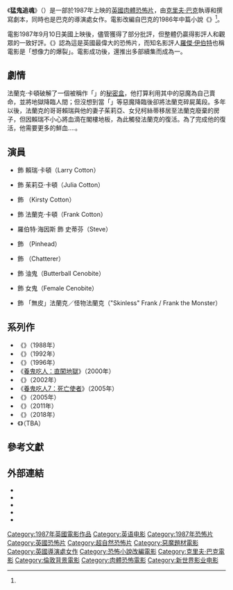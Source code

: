 {{noteTA
|G1=Movie
|G2=Show
|1=zh-hans:养鬼吃人;zh-tw:養鬼吃人;zh-hk:猛鬼追魂;
}}
{{Infobox film
| name           = 猛鬼追魂
| original_name  = {{lang|en|''Hellraiser''}}
| image          = Hellraiser Poster.jpg
| caption        = 英國電影海報
| director       = [[克里夫·巴克|克里夫·巴克]]
| producer       = {{le|克里斯多夫·費格|Christopher Figg}}
| screenplay     = 克里夫·巴克
| based_on       = {{based on|{{le|受地獄羈絆之心|The Hellbound Heart}}|克里夫·巴克}}
| starring       = {{Plainlist|
* {{le|安德魯·羅賓森 (演員)|Andrew Robinson (actor)|安德魯·羅賓森}}
* {{le|克萊兒·希金斯|Clare Higgins}}
* {{le|艾莉許·勞倫斯|Ashley Laurence}}
}}
| music          = {{le|克里斯多夫·楊|Christopher Young}}<ref name="mfb-review" />
| cinematography = Robin Vidgeon<ref name="mfb-review" />
| editing        = {{plainlist|
* Richard Marden
* {{le|東尼·蘭德爾|Tony Randel}}
}}
| studio         = Film Futures<ref name="mfb-review" /><ref name="variety-review" />
| distributor    = {{le|Entertainment Film Distributors|Entertainment}}<ref name="mfb-review">{{cite journal|journal=[[Monthly_Film_Bulletin|Monthly Film Bulletin]]|last=Newman|first=Kim|authorlink=Kim Newman|title=Hellraiser|ISSN=0027-0407|date=September 1987|publisher=[[British_Film_Institute|British Film Institute]]|pages=276–277|issue=644}}</ref><br />{{le|新世界影業|New World Pictures|新世界}}
| released       = {{Film date|1987|09|10|倫敦}}
| runtime        = 93分鐘<!--Theatrical runtime: 93:14--><ref>{{cite web|title=''HELLRAISER'' (18)|url=http://www.bbfc.co.uk/releases/hellraiser-1970-2|work=[[British_Board_of_Film_Classification|British Board of Film Classification]]|date=1987-06-19|accessdate=2013-07-31|archive-date=2016-03-05|archive-url=https://web.archive.org/web/20160305090355/http://www.bbfc.co.uk/releases/hellraiser-1970-2|dead-url=no}}</ref>
| country        = 英國<ref name="mfb-review" /><ref name="variety-review">{{cite web|url=http://variety.com/1986/film/reviews/hellraiser-1200427238/|publisher=[[Variety_(magazine)|Variety]]|title=Review: ‘Hellraiser’|accessdate=2015-10-03|archive-date=2021-04-27|archive-url=https://web.archive.org/web/20210427210216/https://variety.com/1986/film/reviews/hellraiser-1200427238/|dead-url=no}}</ref>
| language       = 英語
| budget         = 100萬美元<ref name="numbers">[http://www.the-numbers.com/movies/1987/0HER1.php ''Hellraiser'', Box Office Information.] {{Wayback|url=http://www.the-numbers.com/movies/1987/0HER1.php |date=20140606221341 }} The Numbers. Retrieved 22 September 2012.</ref>
| gross          = 1400萬美元<ref name="numbers"/><ref name="mojo">{{cite web|url=http://www.boxofficemojo.com/movies/?id=hellraiser.htm|title=Hellraiser|publisher=[[Box_Office_Mojo|Box Office Mojo]]|accessdate=2011-05-14|archive-date=2019-07-14|archive-url=https://web.archive.org/web/20190714204208/https://www.boxofficemojo.com/movies/?id=hellraiser.htm|dead-url=no}}</ref>
| preceded_by    = 
| followed_by    = 《{{le|養鬼吃人2|Hellbound: Hellraiser II}}》
| cn_name        = 养鬼吃人
| hk_name        = 猛鬼追魂
| tw_name        = 養鬼吃人
}}
《'''猛鬼追魂'''》（{{lang-en|''Hellraiser''}}）是一部於1987年上映的[[英國|英國]]{{le|靈異題材|Supernatural fiction|超自然}}[[肉體恐怖|肉體恐怖片]]，由[[克里夫·巴克|克里夫·巴克]]執導和撰寫劇本，同時也是巴克的導演處女作。電影改編自巴克的1986年中篇小說《{{le|受地獄羈絆之心|The Hellbound Heart}}》<ref name="mfb-review" />。

電影1987年9月10日美國上映後，儘管獲得了部分批評，但整體仍贏得影評人和觀眾的一致好評。《{{le|旋律創作者|Melody Maker}}》認為這是英國最偉大的恐怖片，而知名影評人[[羅傑·伊伯特|羅傑·伊伯特]]也稱電影是「想像力的爆裂」。電影成功後，還推出多部續集而成為一{{le|養鬼吃人系列電影|Hellraiser (franchise)|系列電影}}。

== 劇情 ==
法蘭克·卡頓破解了一個被稱作「{{le|哀痛之盒|Lemarchand's box}}」的[[秘密盒|秘密盒]]，他打算利用其中的惡魔為自己賣命，並將地獄降臨人間；但沒想到當「{{le|針頭 (養鬼吃人)|Pinhead (Hellraiser)|針頭鬼}}」等惡魔降臨後卻將法蘭克碎屍萬段。多年以後，法蘭克的哥哥賴瑞與他的妻子茱莉亞、女兒柯絲蒂移居至法蘭克廢棄的房子，但因賴瑞不小心將血滴在閣樓地板，為此觸發法蘭克的復活。為了完成他的復活，他需要更多的鮮血....。

== 演員 ==
* {{le|安德魯·羅賓森 (演員)|Andrew Robinson (actor)|安德魯·羅賓森}} 飾 賴瑞·卡頓（Larry Cotton）
* {{le|克萊兒·希金斯|Clare Higgins}} 飾 茱莉亞·卡頓（Julia Cotton）
* {{le|艾莉許·勞倫斯|Ashley Laurence}} 飾 {{le|柯絲蒂·卡頓|Kirsty Cotton}}（Kirsty Cotton）
* {{le|肖恩·查普曼|Sean Chapman}} 飾 法蘭克·卡頓（Frank Cotton）
* 羅伯特·海因斯 飾 史蒂芬（Steve）
* {{le|道格·布萊德利|Doug Bradley}} 飾 {{le|針頭鬼 (養鬼吃人)|Pinhead (Hellraiser)|針頭鬼}}（Pinhead）
* {{le|尼可拉斯·文斯|Nicholas Vince}} 飾 {{le|顫齒 (養鬼吃人)|Chatterer|顫齒}}（Chatterer）
* {{le|賽門·班福德|Simon Bamford}} 飾 油鬼（Butterball Cenobite）
* {{le|葛蕾絲·柯比|Grace Kirby}} 飾 女鬼（Female Cenobite）
* {{le|奧利佛·史密斯 (演員)|Oliver Smith (actor)|奧利佛·史密斯}} 飾 「無皮」法蘭克／怪物法蘭克（"Skinless" Frank / Frank the Monster）

== 系列作 ==
*《{{le|養鬼吃人2|Hellbound: Hellraiser II}}》（1988年）
*《{{le|養鬼吃人3|Hellraiser III: Hell on Earth}}》（1992年）
*《{{le|養鬼吃人4：猛鬼磁場|Hellraiser: Bloodline}}》（1996年）
*《[[養鬼吃人：直闖地獄|養鬼吃人：直闖地獄]]》（2000年）
*《{{le|養鬼吃人6：死亡代碼|Hellraiser: Hellseeker}}》（2002年）
*《[[養鬼吃人7：死亡使者|養鬼吃人7：死亡使者]]》（2005年）
*《{{le|養鬼吃人8|Hellraiser: Hellworld}}》（2005年）
*《{{le|養鬼吃人9：啟示錄|Hellraiser: Revelations}}》（2011年）
*《{{le|養鬼吃人10：審判|Hellraiser: Judgment}}》（2018年）
*《{{le|養鬼吃人 (未上映電影)|Hellraiser (upcoming film)|養鬼吃人}}》（TBA）

== 參考文獻 ==
{{Reflist|30em}}

== 外部連結 ==
*{{IMDb title|0093177|Hellraiser}}
*{{rotten-tomatoes|hellraiser|Hellraiser}}                    
*{{Amg movie|22114|Hellraiser}}                               
*{{mojo title|hellraiser|Hellraiser}}          
*{{tcmdb title|77735|Hellraiser}}

{{DEFAULTSORT:Hellraiser}}
[[Category:1987年英國電影作品|Category:1987年英國電影作品]]
[[Category:英语电影|Category:英语电影]]
[[Category:1987年恐怖片|Category:1987年恐怖片]]
[[Category:英國恐怖片|Category:英國恐怖片]]
[[Category:超自然恐怖片|Category:超自然恐怖片]]
[[Category:惡魔題材電影|Category:惡魔題材電影]]
[[Category:英國導演處女作|Category:英國導演處女作]]
[[Category:恐怖小說改編電影|Category:恐怖小說改編電影]]
[[Category:克里夫·巴克電影|Category:克里夫·巴克電影]]
[[Category:倫敦背景電影|Category:倫敦背景電影]]
[[Category:肉體恐怖電影|Category:肉體恐怖電影]]
[[Category:新世界影业电影|Category:新世界影业电影]]